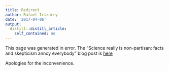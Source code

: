 ```yaml
---
title: Redirect
author: Rafael Irizarry
date: '2017-04-06'
output:
  distill::distill_article:
    self_contained: no
---
```



This page was generated in error. The "Science really is non-partisan: facts and skepticism annoy everybody" blog post is [here](http://simplystatistics.org/2017/04/24/march-for-science/)

Apologies for the inconvenience.



